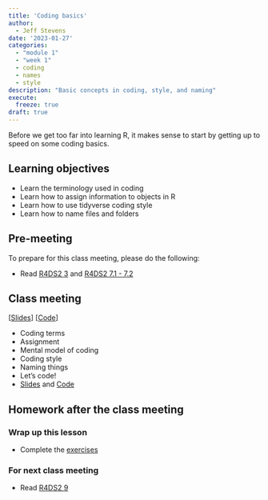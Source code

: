 ```yaml
---
title: 'Coding basics'
author:
  - Jeff Stevens
date: '2023-01-27'
categories: 
  - "module 1"
  - "week 1"
  - coding
  - names
  - style
description: "Basic concepts in coding, style, and naming"
execute:
  freeze: true
draft: true
---
```


Before we get too far into learning R, it makes sense to start by getting up to speed on some coding basics.

## Learning objectives

* Learn the terminology used in coding
* Learn how to assign information to objects in R
* Learn how to use tidyverse coding style
* Learn how to name files and folders

## Pre-meeting

To prepare for this class meeting, please do the following:

* Read [R4DS2 3](https://r4ds.hadley.nz/workflow-basics.html){target='_blank'} and  [R4DS2 7.1 - 7.2](https://r4ds.hadley.nz/workflow-style.html){target='_blank'}

## Class meeting

[[Slides](../../slides/03_coding.qmd){target="_blank"}] [[Code](../../code/03_coding.html)]

* Coding terms
* Assignment
* Mental model of coding
* Coding style 
* Naming things
* Let's code!
* [Slides](../../slides/03_coding.qmd){target="_blank"} and [Code](../../code/03_coding.html){target="_blank"}


## Homework after the class meeting
### Wrap up this lesson

* Complete the [exercises](https://jeffreyrstevens.shinyapps.io/dpavir2023_03_coding/){target='_blank'}

### For next class meeting

* Read [R4DS2 9](https://r4ds.hadley.nz/workflow-scripts.html){target='_blank'}
